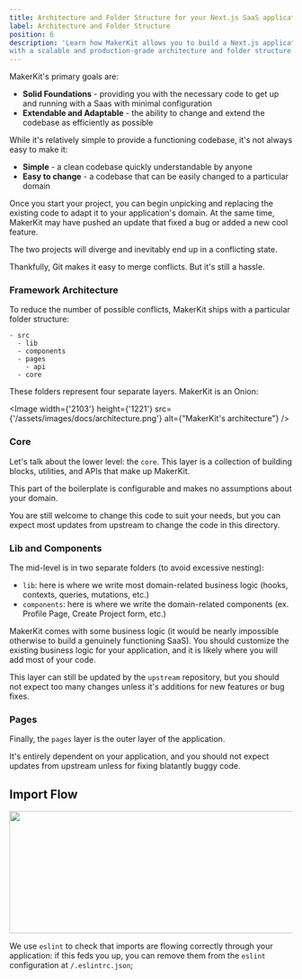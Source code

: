 ```yaml
---
title: Architecture and Folder Structure for your Next.js SaaS application
label: Architecture and Folder Structure
position: 6
description: 'Learn how MakerKit allows you to build a Next.js application
with a scalable and production-grade architecture and folder structure'
---
```


MakerKit's primary goals are:

- **Solid Foundations** - providing you with the necessary code to get up and
running
with a Saas with minimal configuration
- **Extendable and Adaptable** - the ability to change and extend the codebase as efficiently as possible

While it's relatively simple to provide a functioning codebase, it's not always easy to make it:
- **Simple** - a clean codebase quickly understandable by anyone
- **Easy to change** - a codebase that can be easily changed to a
particular domain

Once you start your project, you can begin unpicking and replacing the existing code to adapt it to your application's domain. At the same time, MakerKit may have pushed an update that fixed a bug or added a new cool feature.

The two projects will diverge and inevitably end up in a conflicting state.

Thankfully, Git makes it easy to merge conflicts. But it's still a hassle.

### Framework Architecture

To reduce the number of possible conflicts, MakerKit ships with a particular folder structure:

```
- src
  - lib
  - components
  - pages
    - api
  - core
```

These folders represent four separate layers. MakerKit is an Onion:

<Image
  width={'2103'}
  height={'1221'}
  src={'/assets/images/docs/architecture.png'}
  alt={"MakerKit's architecture"}
/>

### Core
Let's talk about the lower level: the `core`. This layer is a collection of building blocks, utilities, and APIs that make up MakerKit.

This part of the boilerplate is configurable and makes no assumptions about your domain.

You are still welcome to change this code to suit your needs, but you can expect most updates from upstream to change the code in this directory.

### Lib and Components

The mid-level is in two separate folders (to avoid excessive nesting):

- `lib`: here is where we write most domain-related business logic (hooks, contexts, queries, mutations, etc.)
- `components`: here is where we write the domain-related components (ex. Profile Page, Create Project form, etc.)

MakerKit comes with some business logic (it would be nearly impossible otherwise to build a genuinely functioning SaaS). You should customize the existing business logic for your application, and it is likely where you will add most of your code.

This layer can still be updated by the `upstream` repository, but you should not expect too many changes unless it's additions for new features or bug fixes.

### Pages

Finally, the `pages` layer is the outer layer of the application.

It's entirely dependent on your application, and you should not expect updates from upstream unless for fixing blatantly buggy code.

## Import Flow

<Image width="1433" height="218" src="/assets/images/docs/nodejs-structure-imports-wrong.png" />

We use `eslint` to check that imports are flowing correctly through your application: if this feds you up, you can remove them from the `eslint` configuration at `/.eslintrc.json`;

